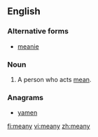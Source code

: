 ==English==

===Alternative forms===
* [[meanie]]

===Noun===
{{en-noun|meanies}}

# {{informal}} A person who acts [[mean#Adjective|mean]].

===Anagrams===
* [[yamen#English|yamen]]

[[fi:meany]]
[[vi:meany]]
[[zh:meany]]